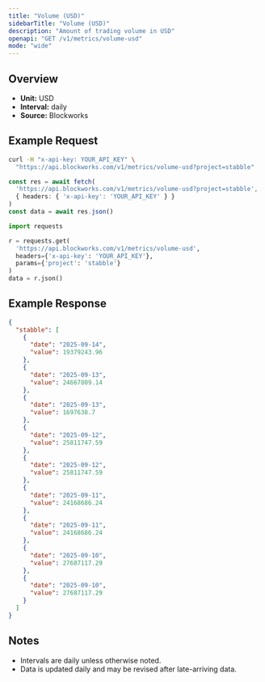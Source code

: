 ```yaml
---
title: "Volume (USD)"
sidebarTitle: "Volume (USD)"
description: "Amount of trading volume in USD"
openapi: "GET /v1/metrics/volume-usd"
mode: "wide"
---
```


## Overview

- **Unit:** USD
- **Interval:** daily
- **Source:** Blockworks

## Example Request

<CodeGroup>

```bash cURL
curl -H "x-api-key: YOUR_API_KEY" \
  "https://api.blockworks.com/v1/metrics/volume-usd?project=stabble"
```

```typescript TypeScript
const res = await fetch(
  'https://api.blockworks.com/v1/metrics/volume-usd?project=stabble',
  { headers: { 'x-api-key': 'YOUR_API_KEY' } }
)
const data = await res.json()
```

```python Python
import requests

r = requests.get(
  'https://api.blockworks.com/v1/metrics/volume-usd',
  headers={'x-api-key': 'YOUR_API_KEY'},
  params={'project': 'stabble'}
)
data = r.json()
```

</CodeGroup>

## Example Response

```json
{
  "stabble": [
    {
      "date": "2025-09-14",
      "value": 19379243.96
    },
    {
      "date": "2025-09-13",
      "value": 24667809.14
    },
    {
      "date": "2025-09-13",
      "value": 1697638.7
    },
    {
      "date": "2025-09-12",
      "value": 25811747.59
    },
    {
      "date": "2025-09-12",
      "value": 25811747.59
    },
    {
      "date": "2025-09-11",
      "value": 24168686.24
    },
    {
      "date": "2025-09-11",
      "value": 24168686.24
    },
    {
      "date": "2025-09-10",
      "value": 27687117.29
    },
    {
      "date": "2025-09-10",
      "value": 27687117.29
    }
  ]
}
```

## Notes
- Intervals are daily unless otherwise noted.
- Data is updated daily and may be revised after late-arriving data.